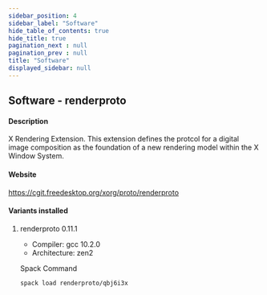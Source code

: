 ```yaml
---
sidebar_position: 4
sidebar_label: "Software"
hide_table_of_contents: true
hide_title: true
pagination_next : null
pagination_prev : null
title: "Software"
displayed_sidebar: null
---
```


## Software - renderproto


#### Description
X Rendering Extension. This extension defines the protcol for a digital image composition as the foundation of a new rendering model within the X Window System.

#### Website
https://cgit.freedesktop.org/xorg/proto/renderproto

#### Variants installed

1. renderproto 0.11.1

    - Compiler: gcc 10.2.0
    - Architecture: zen2

    Spack Command
    ```bash
    spack load renderproto/qbj6i3x
    ```
